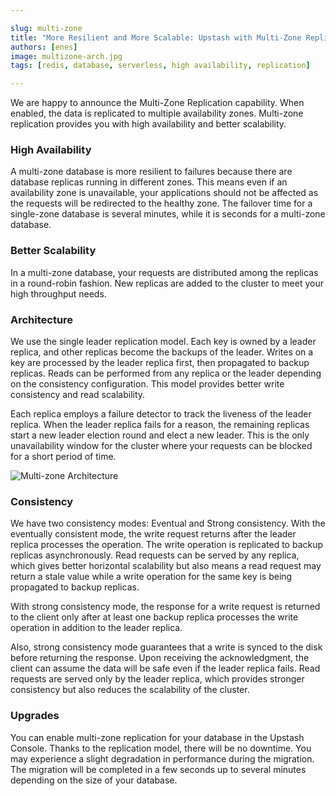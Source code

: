```yaml
---

slug: multi-zone  
title: "More Resilient and More Scalable: Upstash with Multi-Zone Replication"  
authors: [enes]  
image: multizone-arch.jpg  
tags: [redis, database, serverless, high availability, replication]  

---
```


We are happy to announce the Multi-Zone Replication capability. When enabled, the data is replicated to multiple availability zones. Multi-zone replication provides you with high availability and better scalability.

### High Availability

A multi-zone database is more resilient to failures because there are database replicas running in different zones. This means even if an availability zone is unavailable, your applications should not be affected as the requests will be redirected to the healthy zone. The failover time for a single-zone database is several minutes, while it is seconds for a multi-zone database.

### Better Scalability

In a multi-zone database, your requests are distributed among the replicas in a round-robin fashion. New replicas are added to the cluster to meet your high throughput needs.

### Architecture

We use the single leader replication model. Each key is owned by a leader replica, and other replicas become the backups of the leader. Writes on a key are processed by the leader replica first, then propagated to backup replicas. Reads can be performed from any replica or the leader depending on the consistency configuration. This model provides better write consistency and read scalability.

Each replica employs a failure detector to track the liveness of the leader replica. When the leader replica fails for a reason, the remaining replicas start a new leader election round and elect a new leader. This is the only unavailability window for the cluster where your requests can be blocked for a short period of time.

![Multi-zone Architecture](/blog/multizone-arch.jpg "Multi-zone Architecture")

### Consistency

We have two consistency modes: Eventual and Strong consistency. With the eventually consistent mode, the write request returns after the leader replica processes the operation. The write operation is replicated to backup replicas asynchronously. Read requests can be served by any replica, which gives better horizontal scalability but also means a read request may return a stale value while a write operation for the same key is being propagated to backup replicas.

With strong consistency mode, the response for a write request is returned to the client only after at least one backup replica processes the write operation in addition to the leader replica.

Also, strong consistency mode guarantees that a write is synced to the disk before returning the response. Upon receiving the acknowledgment, the client can assume the data will be safe even if the leader replica fails. Read requests are served only by the leader replica, which provides stronger consistency but also reduces the scalability of the cluster.

### Upgrades

You can enable multi-zone replication for your database in the Upstash Console. Thanks to the replication model, there will be no downtime. You may experience a slight degradation in performance during the migration. The migration will be completed in a few seconds up to several minutes depending on the size of your database.